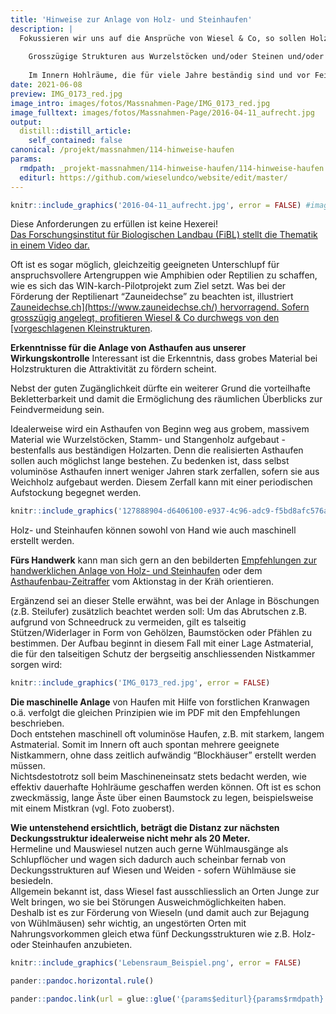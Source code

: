 ```yaml
---
title: 'Hinweise zur Anlage von Holz- und Steinhaufen'
description: |
  Fokussieren wir uns auf die Ansprüche von Wiesel & Co, so sollen Holz- und Steinhaufen zusammengefasst folgende Qualität aufweisen:  
  
    Grosszügige Strukturen aus Wurzelstöcken und/oder Steinen und/oder Ästen -> wirksam ab 1m Höhe und 2m Durchmesser.
    
    Im Innern Hohlräume, die für viele Jahre beständig sind und vor Feinden und Witterung schützen ("Nistkammer") Lage in unmittelbarer Nähe von Nahrung (v.a. Wühlmäusen) und/oder weiteren Deckungsstrukturen  
date: 2021-06-08
preview: IMG_0173_red.jpg
image_intro: images/fotos/Massnahmen-Page/IMG_0173_red.jpg
image_fulltext: images/fotos/Massnahmen-Page/2016-04-11_aufrecht.jpg
output:
  distill::distill_article:
    self_contained: false
canonical: /projekt/massnahmen/114-hinweise-haufen
params:
  rmdpath: _projekt-massnahmen/114-hinweise-haufen/114-hinweise-haufen.Rmd
  editurl: https://github.com/wieselundco/website/edit/master/
---
```



```r
knitr::include_graphics('2016-04-11_aufrecht.jpg', error = FALSE) #images/fotos/Massnahmen-Page/2016-04-11_aufrecht.jpg
```

Diese Anforderungen zu erfüllen ist keine Hexerei!  
[Das Forschungsinstitut für Biologischen Landbau (FiBL) stellt die
Thematik in einem Video
dar.  ](https://www.youtube.com/watch?v=8FfOk1k-eMk)

Oft ist es sogar möglich, gleichzeitig geeigneten Unterschlupf für anspruchsvollere Artengruppen wie Amphibien oder Reptilien zu schaffen, wie es sich das WIN-karch-Pilotprojekt zum Ziel setzt. Was bei der Förderung der Reptilienart "Zauneidechse" zu beachten ist, illustriert <a href='https://www.zauneidechse.ch/kleinstrukturen/' target='_blank'>Zauneidechse.ch](https://www.zauneidechse.ch/) hervorragend. Sofern grosszügig angelegt, profitieren Wiesel & Co durchwegs von den [vorgeschlagenen Kleinstrukturen</a>.


**Erkenntnisse für die Anlage von Asthaufen aus unserer Wirkungskontrolle**
Interessant ist die Erkenntnis, dass grobes Material bei Holzstrukturen die Attraktivität zu fördern scheint. 

Nebst der guten Zugänglichkeit dürfte ein weiterer Grund die vorteilhafte Bekletterbarkeit und damit die Ermöglichung des räumlichen Überblicks zur Feindvermeidung sein. 

Idealerweise wird ein Asthaufen von Beginn weg aus grobem, massivem Material wie Wurzelstöcken, Stamm- und Stangenholz aufgebaut - bestenfalls aus beständigen Holzarten. Denn die realisierten Asthaufen sollen auch möglichst lange bestehen. Zu bedenken ist, dass selbst voluminöse Asthaufen innert weniger Jahren stark zerfallen, sofern sie aus Weichholz aufgebaut werden. Diesem Zerfall kann mit einer periodischen Aufstockung begegnet werden.

```r
knitr::include_graphics('127888904-d6406100-e937-4c96-adc9-f5bd8afc576a.jpg', error = FALSE) 
```


Holz- und Steinhaufen können sowohl von Hand wie auch maschinell
erstellt werden.

**Fürs Handwerk** kann man sich gern an den bebilderten [Empfehlungen
zur handwerklichen Anlage von Holz- und
Steinhaufen](images/dokumente/Holz-Steinhaufen_Empfehlungen_WiCoZ_20190310_red.pdf) oder
dem <a href='https://www.youtube.com/watch?v=xJ9-ijG-5SE' target='_blank'>Asthaufenbau-Zeitraffer</a> vom
Aktionstag in der Kräh orientieren.

  
Ergänzend sei an dieser Stelle erwähnt, was bei der Anlage in Böschungen
(z.B. Steilufer) zusätzlich beachtet werden soll: Um das Abrutschen z.B.
aufgrund von Schneedruck zu vermeiden, gilt es talseitig
Stützen/Widerlager in Form von Gehölzen, Baumstöcken oder Pfählen zu
bestimmen. Der Aufbau beginnt in diesem Fall mit einer Lage Astmaterial,
die für den talseitigen Schutz der bergseitig anschliessenden Nistkammer
sorgen wird:

```r
knitr::include_graphics('IMG_0173_red.jpg', error = FALSE) 
```


**Die maschinelle Anlage** von Haufen mit Hilfe von forstlichen
Kranwagen o.ä. verfolgt die gleichen Prinzipien wie im PDF mit den
Empfehlungen beschrieben.  
Doch entstehen maschinell oft voluminöse Haufen, z.B. mit starkem,
langem Astmaterial. Somit im Innern oft auch spontan mehrere geeignete
Nistkammern, ohne dass zeitlich aufwändig "Blockhäuser" erstellt werden
müssen.   
Nichtsdestotrotz soll beim Maschineneinsatz stets bedacht werden, wie
effektiv dauerhafte Hohlräume geschaffen werden können. Oft ist es schon
zweckmässig, lange Äste über einen Baumstock zu legen, beispielsweise
mit einem Mistkran (vgl. Foto zuoberst).

 

**Wie untenstehend ersichtlich, beträgt die Distanz zur nächsten
Deckungsstruktur idealerweise nicht mehr als 20 Meter.**  
Hermeline und Mauswiesel nutzen auch gerne Wühlmausgänge als
Schlupflöcher und wagen sich dadurch auch scheinbar fernab von
Deckungsstrukturen auf Wiesen und Weiden - sofern Wühlmäuse sie
besiedeln.   
Allgemein bekannt ist, dass Wiesel fast ausschliesslich an Orten Junge
zur Welt bringen, wo sie bei Störungen Ausweichmöglichkeiten haben.   
Deshalb ist es zur Förderung von Wieseln (und damit auch zur Bejagung
von Wühlmäusen) sehr wichtig, an ungestörten Orten mit Nahrungsvorkommen
gleich etwa fünf Deckungsstrukturen wie z.B. Holz- oder Steinhaufen
anzubieten.    

```r
knitr::include_graphics('Lebensraum_Beispiel.png', error = FALSE) 
```

 


```r
pander::pandoc.horizontal.rule()

pander::pandoc.link(url = glue::glue('{params$editurl}{params$rmdpath}'),text = 'Artikel bearbeiten')
```

<!--http://wieselundco.ch/projekt/massnahmen/114-hinweise-haufen-->
